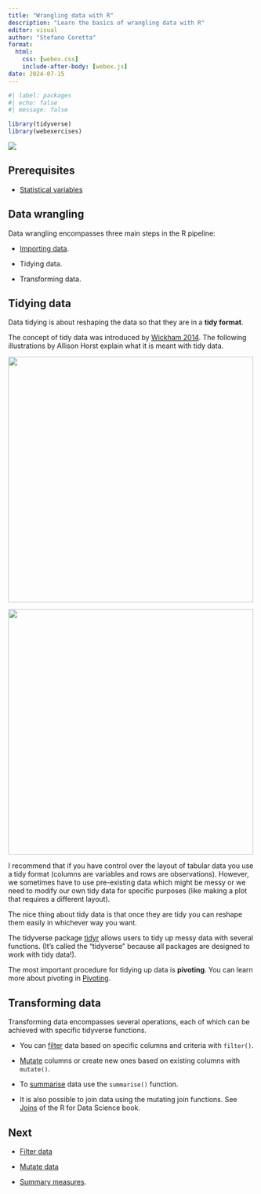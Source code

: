```yaml
---
title: "Wrangling data with R"
description: "Learn the basics of wrangling data with R"
editor: visual
author: "Stefano Coretta"
format: 
  html:
    css: [webex.css]
    include-after-body: [webex.js]
date: 2024-07-15
---
```


```r
#| label: packages
#| echo: false
#| message: false

library(tidyverse)
library(webexercises)
```

[![](/img/whole-game.png){fig-align="center"}](https://r4ds.hadley.nz/whole-game#fig-ds-whole-game)

::: callout-warning
## Prerequisites

-   [Statistical variables](stat-variables.qmd)
:::

## Data wrangling

Data wrangling encompasses three main steps in the R pipeline:

-   [Importing data](data-types.qmd).

-   Tidying data.

-   Transforming data.

## Tidying data

Data tidying is about reshaping the data so that they are in a **tidy format**.

The concept of tidy data was introduced by [Wickham 2014](https://doi.org/10.18637/jss.v059.i10). The following illustrations by Allison Horst explain what it is meant with tidy data.

[![](../img/tidydata_1.jpg){fig-align="center" width="500"}](https://github.com/allisonhorst/stats-illustrations)

[![](../img/tidydata_2.jpg){fig-align="center" width="500"}](https://github.com/allisonhorst/stats-illustrations)

I recommend that if you have control over the layout of tabular data you use a tidy format (columns are variables and rows are observations). However, we sometimes have to use pre-existing data which might be messy or we need to modify our own tidy data for specific purposes (like making a plot that requires a different layout).

The nice thing about tidy data is that once they are tidy you can reshape them easily in whichever way you want.

The tidyverse package [tidyr](https://tidyr.tidyverse.org) allows users to tidy up messy data with several functions. (It's called the "tidyverse" because all packages are designed to work with tidy data!).

The most important procedure for tidying up data is **pivoting**. You can learn more about pivoting in [Pivoting](wrangle-pivoting.qmd).

## Transforming data

Transforming data encompasses several operations, each of which can be achieved with specific tidyverse functions.

-   You can [filter](wrangle-filter.qmd) data based on specific columns and criteria with `filter()`.

-   [Mutate](wrangle-mutate.qmd) columns or create new ones based on existing columns with `mutate()`.

-   To [summarise](summaries.qmd) data use the `summarise()` function.

-   It is also possible to join data using the mutating join functions. See [Joins](https://r4ds.hadley.nz/joins) of the R for Data Science book.

::: callout-note
## Next

-   [Filter data](wrangle-filter.qmd)

-   [Mutate data](wrangle-mutate.qmd)

-   [Summary measures](summaries.qmd).
:::
